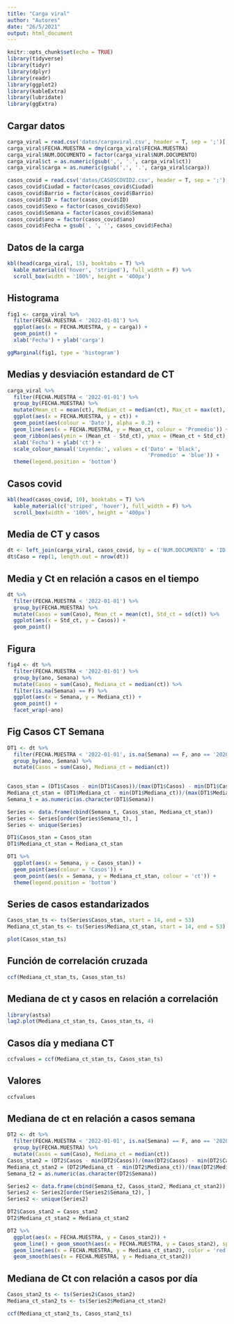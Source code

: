 ```yaml
---
title: "Carga viral"
author: "Autores"
date: "26/5/2021"
output: html_document
---
```


```r
knitr::opts_chunk$set(echo = TRUE)
library(tidyverse)
library(tidyr)
library(dplyr)
library(readr)
library(ggplot2)
library(kableExtra)
library(lubridate)
library(ggExtra)

```


## Cargar datos

```r
carga_viral = read.csv('datos/cargaviral.csv', header = T, sep = ';')[ , c(1:6)]
carga_viral$FECHA.MUESTRA = dmy(carga_viral$FECHA.MUESTRA)
carga_viral$NUM.DOCUMENTO = factor(carga_viral$NUM.DOCUMENTO)
carga_viral$ct = as.numeric(gsub(',', '.', carga_viral$ct))
carga_viral$carga = as.numeric(gsub(',', '.', carga_viral$carga))

casos_covid = read.csv('datos/CASOSCOVID2.csv', header = T, sep = ';')[ , -c(1)]
casos_covid$Ciudad = factor(casos_covid$Ciudad)
casos_covid$Barrio = factor(casos_covid$Barrio)
casos_covid$ID = factor(casos_covid$ID)
casos_covid$Sexo = factor(casos_covid$Sexo)
casos_covid$Semana = factor(casos_covid$Semana)
casos_covid$ano = factor(casos_covid$ano)
casos_covid$Fecha = gsub(', ', '', casos_covid$Fecha)


```




## Datos de la carga

```r
kbl(head(carga_viral, 15), booktabs = T) %>%
  kable_material(c('hover', 'striped'), full_width = F) %>%
  scroll_box(width = '100%', height = '400px')
```



## Histograma

```r

fig1 <- carga_viral %>%
  filter(FECHA.MUESTRA < '2022-01-01') %>%
  ggplot(aes(x = FECHA.MUESTRA, y = carga)) +
  geom_point() +
  xlab('Fecha') + ylab('carga')

ggMarginal(fig1, type = 'histogram')

```



## Medias y desviación estandard de CT

```r

carga_viral %>%
  filter(FECHA.MUESTRA < '2022-01-01') %>%
  group_by(FECHA.MUESTRA) %>%
  mutate(Mean_ct = mean(ct), Median_ct = median(ct), Max_ct = max(ct), Min_ct = min(ct), Std_ct = sd(ct)) %>%
  ggplot(aes(x = FECHA.MUESTRA, y = ct)) +
  geom_point(aes(colour = 'Dato'), alpha = 0.2) +
  geom_line(aes(x = FECHA.MUESTRA, y = Mean_ct, colour = 'Promedio')) +
  geom_ribbon(aes(ymin = (Mean_ct - Std_ct), ymax = (Mean_ct + Std_ct), colour = 'Promedio'), , fill = 'blue', alpha = 0.25) +
  xlab('Fecha') + ylab('ct') +
  scale_colour_manual('Leyenda:', values = c('Dato' = 'black',
                                             'Promedio' = 'blue')) +
  theme(legend.position = 'bottom')
```



## Casos covid

```r

kbl(head(casos_covid, 10), booktabs = T) %>%
  kable_material(c('striped', 'hover'), full_width = F) %>%
  scroll_box(width = '100%', height = '400px')

```


## Media de CT y casos

```r

dt <- left_join(carga_viral, casos_covid, by = c('NUM.DOCUMENTO' = 'ID'))
dt$Caso = rep(1, length.out = nrow(dt))

```



## Media y Ct en relación a casos en el tiempo

```r

dt %>%
  filter(FECHA.MUESTRA < '2022-01-01') %>%
  group_by(FECHA.MUESTRA) %>%
  mutate(Casos = sum(Caso), Mean_ct = mean(ct), Std_ct = sd(ct)) %>%
  ggplot(aes(x = Std_ct, y = Casos)) +
  geom_point() 

```


## Figura

```r

fig4 <- dt %>%
  filter(FECHA.MUESTRA < '2022-01-01') %>%
  group_by(ano, Semana) %>%
  mutate(Casos = sum(Caso), Mediana_ct = median(ct)) %>%
  filter(is.na(Semana) == F) %>%
  ggplot(aes(x = Semana, y = Mediana_ct)) +
  geom_point() +
  facet_wrap(~ano)

```



## Fig Casos CT Semana

```r

DT1 <- dt %>%
  filter(FECHA.MUESTRA < '2022-01-01', is.na(Semana) == F, ano == '2020') %>%
  group_by(ano, Semana) %>%
  mutate(Casos = sum(Caso), Mediana_ct = median(ct)) 
  

Casos_stan = (DT1$Casos - min(DT1$Casos))/(max(DT1$Casos) - min(DT1$Casos))
Mediana_ct_stan = (DT1$Mediana_ct - min(DT1$Mediana_ct))/(max(DT1$Mediana_ct) - min(DT1$Mediana_ct))
Semana_t = as.numeric(as.character(DT1$Semana))

Series <- data.frame(cbind(Semana_t, Casos_stan, Mediana_ct_stan))
Series <- Series[order(Series$Semana_t), ]
Series <- unique(Series)

DT1$Casos_stan = Casos_stan
DT1$Mediana_ct_stan = Mediana_ct_stan

DT1 %>%
  ggplot(aes(x = Semana, y = Casos_stan)) +
  geom_point(aes(colour = 'Casos')) +
  geom_point(aes(x = Semana, y = Mediana_ct_stan, colour = 'ct')) +
  theme(legend.position = 'bottom')

```


## Series de casos estandarizados

```r

Casos_stan_ts <- ts(Series$Casos_stan, start = 14, end = 53)
Mediana_ct_stan_ts <- ts(Series$Mediana_ct_stan, start = 14, end = 53)

plot(Casos_stan_ts)

```


## Función de correlación cruzada

```r

ccf(Mediana_ct_stan_ts, Casos_stan_ts)

```


## Mediana de ct y casos en relación a correlación

```r

library(astsa)
lag2.plot(Mediana_ct_stan_ts, Casos_stan_ts, 4)

```


## Casos día y mediana CT

```r

ccfvalues = ccf(Mediana_ct_stan_ts, Casos_stan_ts)

```


## Valores

```r

ccfvalues

```


## Mediana de ct en relación a casos semana

```r

DT2 <- dt %>%
  filter(FECHA.MUESTRA < '2022-01-01', is.na(Semana) == F, ano == '2020') %>%
  group_by(FECHA.MUESTRA) %>%
  mutate(Casos = sum(Caso), Mediana_ct = median(ct)) 
Casos_stan2 = (DT2$Casos - min(DT2$Casos))/(max(DT2$Casos) - min(DT2$Casos))
Mediana_ct_stan2 = (DT2$Mediana_ct - min(DT2$Mediana_ct))/(max(DT2$Mediana_ct) - min(DT2$Mediana_ct))
Semana_t2 = as.numeric(as.character(DT2$Semana))

Series2 <- data.frame(cbind(Semana_t2, Casos_stan2, Mediana_ct_stan2))
Series2 <- Series2[order(Series2$Semana_t2), ]
Series2 <- unique(Series2)

DT2$Casos_stan2 = Casos_stan2
DT2$Mediana_ct_stan2 = Mediana_ct_stan2

DT2 %>%
  ggplot(aes(x = FECHA.MUESTRA, y = Casos_stan2)) +
  geom_line() + geom_smooth(aes(x = FECHA.MUESTRA, y = Casos_stan2), span = 0.15) +
  geom_line(aes(x = FECHA.MUESTRA, y = Mediana_ct_stan2), color = 'red') +
  geom_smooth(aes(x = FECHA.MUESTRA, y = Mediana_ct_stan2))


```


## Mediana de Ct con relación a casos por día

```r

Casos_stan2_ts <- ts(Series2$Casos_stan2)
Mediana_ct_stan2_ts <- ts(Series2$Mediana_ct_stan2)

ccf(Mediana_ct_stan2_ts, Casos_stan2_ts)

```

